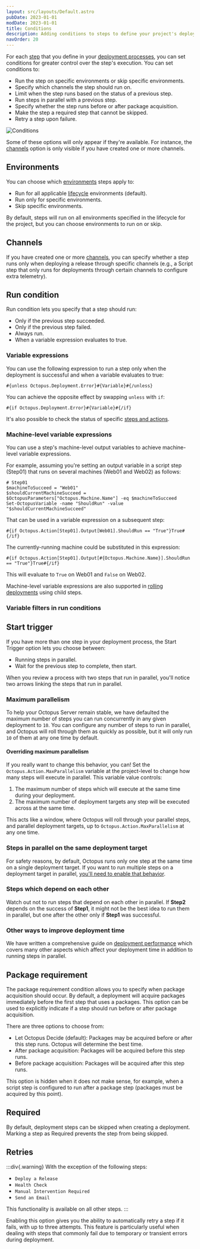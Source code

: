 ```yaml
---
layout: src/layouts/Default.astro
pubDate: 2023-01-01
modDate: 2023-01-01
title: Conditions
description: Adding conditions to steps to define your project's deployment process.
navOrder: 20
---
```


For each [step](/docs/projects/steps/) that you define in your [deployment processes](/docs/projects/deployment-process), you can set conditions for greater control over the step's execution. You can set conditions to:

- Run the step on specific environments or skip specific environments.
- Specify which channels the step should run on.
- Limit when the step runs based on the status of a previous step.
- Run steps in parallel with a previous step.
- Specify whether the step runs before or after package acquisition.
- Make the step a required step that cannot be skipped.
- Retry a step upon failure.

![Conditions](/docs/projects/steps/conditions/images/conditions.png "width=500")

Some of these options will only appear if they're available. For instance, the [channels](/docs/releases/channels) option is only visible if you have created one or more channels.

## Environments

You can choose which [environments](/docs/infrastructure/environments) steps apply to:

- Run for all applicable [lifecycle](/docs/releases/lifecycles) environments (default).
- Run only for specific environments.
- Skip specific environments.

By default, steps will run on all environments specified in the lifecycle for the project, but you can choose environments to run on or skip.

## Channels

If you have created one or more [channels](/docs/releases/channels), you can specify whether a step runs only when deploying a release through specific channels (e.g., a Script step that only runs for deployments through certain channels to configure extra telemetry).

## Run condition

Run condition lets you specify that a step should run:

- Only if the previous step succeeded.
- Only if the previous step failed.
- Always run.
- When a variable expression evaluates to true.

### Variable expressions

You can use the following expression to run a step only when the deployment is successful and when a variable evaluates to true:

```
#{unless Octopus.Deployment.Error}#{Variable}#{/unless}
```

You can achieve the opposite effect by swapping `unless` with `if`:

```
#{if Octopus.Deployment.Error}#{Variable}#{/if}
```

It's also possible to check the status of specific [steps and actions](/docs/projects/variables/system-variables/#Systemvariables-DeploymentStatusTrackingdeploymentstatus).

### Machine-level variable expressions

You can use a step's machine-level output variables to achieve machine-level variable expressions.

For example, assuming you're setting an output variable in a script step (Step01) that runs on several machines (Web01 and Web02) as follows:

```
# Step01
$machineToSucceed = "Web01"
$shouldCurrentMachineSucceed = $OctopusParameters["Octopus.Machine.Name"] -eq $machineToSucceed
Set-OctopusVariable -name "ShouldRun" -value "$shouldCurrentMachineSucceed"
```

That can be used in a variable expression on a subsequent step:

```
#{if Octopus.Action[Step01].Output[Web01].ShouldRun == "True"}True#{/if}
```

The currently-running machine could be substituted in this expression:

```
#{if Octopus.Action[Step01].Output[#{Octopus.Machine.Name}].ShouldRun == "True"}True#{/if}
```

This will evaluate to `True` on Web01 and `False` on Web02.

Machine-level variable expressions are also supported in [rolling deployments](/docs/deployments/patterns/rolling-deployments) using child steps.

### Variable filters in run conditions

<VariableFiltersInOctostacheConditionals />

## Start trigger

If you have more than one step in your deployment process, the Start Trigger option lets you choose between:

- Running steps in parallel.
- Wait for the previous step to complete, then start.

When you review a process with two steps that run in parallel, you'll notice two arrows linking the steps that run in parallel.

### Maximum parallelism

To help your Octopus Server remain stable, we have defaulted the maximum number of steps you can run concurrently in any given deployment to `10`. You can configure any number of steps to run in parallel, and Octopus will roll through them as quickly as possible, but it will only run `10` of them at any one time by default.

#### Overriding maximum parallelism

If you really want to change this behavior, you can! Set the `Octopus.Action.MaxParallelism` variable at the project-level to change how many steps will execute in parallel. This variable value controls:

1. The maximum number of steps which will execute at the same time during your deployment.
2. The maximum number of deployment targets any step will be executed across at the same time.

This acts like a window, where Octopus will roll through your parallel steps, and parallel deployment targets, up to `Octopus.Action.MaxParallelism` at any one time.

### Steps in parallel on the same deployment target

For safety reasons, by default, Octopus runs only one step at the same time on a single deployment target. If you want to run multiple steps on a deployment target in parallel, [you'll need to enable that behavior](/docs/administration/managing-infrastructure/run-multiple-processes-on-a-target-simultaneously).

### Steps which depend on each other

Watch out not to run steps that depend on each other in parallel. If **Step2** depends on the success of **Step1**, it might not be the best idea to run them in parallel, but one after the other only if **Step1** was successful.

### Other ways to improve deployment time

We have written a comprehensive guide on [deployment performance](/docs/projects/deployment-process/performance) which covers many other aspects which affect your deployment time in addition to running steps in parallel.

## Package requirement

The package requirement condition allows you to specify when package acquisition should occur. By default, a deployment will acquire packages immediately before the first step that uses a packages. This option can be used to explicitly indicate if a step should run before or after package acquisition.

There are three options to choose from:

- Let Octopus Decide (default): Packages may be acquired before or after this step runs. Octopus will determine the best time.
- After package acquisition: Packages will be acquired before this step runs.
- Before package acquisition: Packages will be acquired after this step runs.

This option is hidden when it does not make sense, for example, when a script step is configured to run after a package step (packages must be acquired by this point).

## Required

By default, deployment steps can be skipped when creating a deployment. Marking a step as Required prevents the step from being skipped.

## Retries

:::div{.warning}
With the exception of the following steps:

- `Deploy a Release`
- `Health Check`
- `Manual Intervention Required`
- `Send an Email`

This functionality is available on all other steps.
:::

Enabling this option gives you the ability to automatically retry a step if it fails, with up to three attempts. This feature is particularly useful when dealing with steps that commonly fail due to temporary or transient errors during deployment.